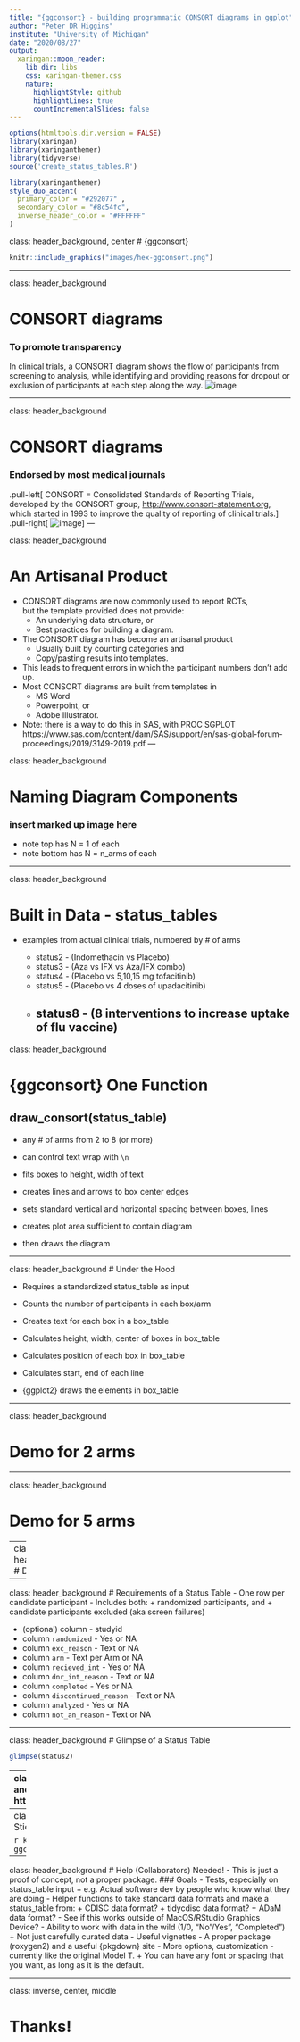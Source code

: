 ```yaml
---
title: "{ggconsort} - building programmatic CONSORT diagrams in ggplot"
author: "Peter DR Higgins"
institute: "University of Michigan"
date: "2020/08/27"
output:
  xaringan::moon_reader:
    lib_dir: libs
    css: xaringan-themer.css
    nature:
      highlightStyle: github
      highlightLines: true
      countIncrementalSlides: false
---
```


```r
options(htmltools.dir.version = FALSE)
library(xaringan)
library(xaringanthemer)
library(tidyverse)
source('create_status_tables.R')
```

```r
library(xaringanthemer)
style_duo_accent(
  primary_color = "#292077" ,
  secondary_color = "#8c54fc",
  inverse_header_color = "#FFFFFF"
)
```
class: header_background, center
# {ggconsort}


```r
knitr::include_graphics("images/hex-ggconsort.png")
```

---

class: header_background

# CONSORT diagrams

### To promote transparency

In clinical trials, a CONSORT diagram shows the flow of participants from screening to analysis, while identifying and providing reasons for dropout or exclusion of participants at each step along the way.
![image](images/consort5arm_upa_uc.png)

---

class: header_background

# CONSORT diagrams

### Endorsed by most medical journals
.pull-left[
CONSORT = Consolidated Standards of Reporting Trials, developed by the CONSORT group, <http://www.consort-statement.org>, which started in 1993 to improve the quality of reporting of clinical trials.
]
.pull-right[
![image](images/CONSORT_template.png)
]
---

class: header_background

# An Artisanal Product

- CONSORT diagrams are now commonly used to report RCTs,<br>
  but the template provided does not provide: 
  + An underlying data structure, or 
  + Best practices for building a diagram. 
- The CONSORT diagram has become an artisanal product
  + Usually built by counting categories and 
  + Copy/pasting results into templates. 
- This leads to frequent errors in which the participant numbers don't add up. 
- Most CONSORT diagrams are built from templates in 
  + MS Word
  + Powerpoint, or 
  + Adobe Illustrator.
- Note: there is a way to do this in SAS, with PROC SGPLOT
https://www.sas.com/content/dam/SAS/support/en/sas-global-forum-proceedings/2019/3149-2019.pdf
---

class: header_background

# Naming Diagram Components
### insert marked up image here
- note top has N = 1 of each
- note bottom has N = n_arms of each

---

class: header_background

# Built in Data - status_tables
- examples from actual clinical trials, numbered by # of arms

  + status2 -  (Indomethacin vs Placebo)
  + status3 -  (Aza vs IFX vs Aza/IFX combo)
  + status4 -  (Placebo vs 5,10,15 mg tofacitinib)
  + status5 - (Placebo vs 4 doses of upadacitinib)
  + status8 -  (8 interventions to increase uptake of flu vaccine)
---

class: header_background

# {ggconsort} One Function

## draw_consort(status_table)

- any # of arms from 2 to 8 (or more)

- can control text wrap with `\n`

- fits boxes to height, width of text

- creates lines and arrows to box center edges

- sets standard vertical and horizontal spacing between boxes, lines

- creates plot area sufficient to contain diagram

- then draws the diagram


---

class: header_background
# Under the Hood

- Requires a standardized status_table as input

- Counts the number of participants in each box/arm

- Creates text for each box in a box_table

- Calculates height, width, center of boxes in box_table

- Calculates position of each box in box_table

- Calculates start, end of each line 

- {ggplot2} draws the elements in box_table

---

class: header_background

# Demo for 2 arms

---

class: header_background

# Demo for 5 arms

---
class: header_background
# Demo for 8 arms

---

class: header_background
# Requirements of a Status Table
- One row per candidate participant
- Includes both: 
  + randomized participants, and
  + candidate participants excluded (aka screen failures)
  
- (optional) column - studyid
- column `randomized` -             Yes or NA
- column `exc_reason` -             Text or NA
- column `arm` -                    Text per Arm or NA
- column `recieved_int` -           Yes or NA
- column `dnr_int_reason` -         Text or NA
- column `completed` -              Yes or NA
- column `discontinued_reason` -    Text or NA
- column `analyzed` -               Yes or NA
- column `not_an_reason` -          Text or NA

---

class: header_background
# Glimpse of a Status Table
```r
glimpse(status2)
```

---
class: header_background
# The Package and Repository
.center[
https://github.com/higgi13425/ggconsort
]

```r
knitr::include_graphics("images/github-ggconsort.png")
```
---
class: header_background
# The Hex Sticker

```r
knitr::include_graphics("images/hex-ggconsort.png")
```


---
class: header_background
# Help (Collaborators) Needed!
- This is just a proof of concept, not a proper package.
### Goals
- Tests, especially on status_table input
  + e.g. Actual software dev by people who know what they are doing
- Helper functions to take standard data formats and make a status_table from:
  + CDISC data format?
  + tidycdisc data format?
  + ADaM data format?
- See if this works outside of MacOS/RStudio Graphics Device?
- Ability to work with data in the wild (1/0, "No"/Yes", "Completed")
  + Not just carefully curated data
- Useful vignettes
- A proper package (roxygen2) and a useful {pkgdown} site
- More options, customization - currently like the original Model T.
  + You can have any font or spacing that you want, as long as it is the default.

---
class: inverse, center, middle

# Thanks!


